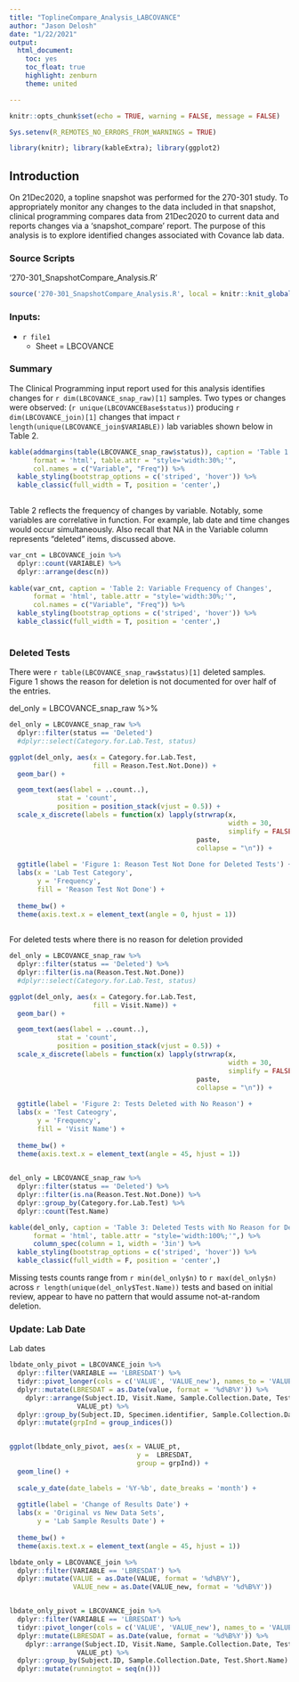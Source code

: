 ```yaml
---
title: "ToplineCompare_Analysis_LABCOVANCE"
author: "Jason Delosh"
date: "1/22/2021"
output: 
  html_document:
    toc: yes
    toc_float: true
    highlight: zenburn
    theme: united

---
```


```r
knitr::opts_chunk$set(echo = TRUE, warning = FALSE, message = FALSE)

Sys.setenv(R_REMOTES_NO_ERRORS_FROM_WARNINGS = TRUE)

library(knitr); library(kableExtra); library(ggplot2)
```

## **Introduction**

On 21Dec2020, a topline snapshot was performed for the 270-301 study.  To appropriately monitor any changes to the data included in that snapshot, clinical programming compares data from 21Dec2020 to current data and reports changes via a 'snapshot_compare' report.  The purpose of this analysis is to explore identified changes associated with Covance lab data.

### **Source Scripts**
'270-301_SnapshotCompare_Analysis.R'
```r
source('270-301_SnapshotCompare_Analysis.R', local = knitr::knit_global())
```

### **Inputs:**

* `r file1`
  * Sheet = LBCOVANCE
  




### **Summary**

The Clinical Programming input report used for this analysis identifies changes for `r dim(LBCOVANCE_snap_raw)[1]` samples.  Two types or changes were observed: (`r unique(LBCOVANCEBase$status)`) producing `r dim(LBCOVANCE_join)[1]` changes that impact `r length(unique(LBCOVANCE_join$VARIABLE))` lab variables shown below in Table 2.

```r
kable(addmargins(table(LBCOVANCE_snap_raw$status)), caption = 'Table 1: Change Types',
      format = 'html', table.attr = "style='width:30%;'",
      col.names = c("Variable", "Freq")) %>%
  kable_styling(bootstrap_options = c('striped', 'hover')) %>%
  kable_classic(full_width = T, position = 'center',)
      
```
Table 2 reflects the frequency of changes by variable.  Notably, some variables are correlative in function.  For example, lab date and time changes would occur simultaneously.  Also recall that NA in the Variable column represents "deleted" items, discussed above.
```r
var_cnt = LBCOVANCE_join %>%
  dplyr::count(VARIABLE) %>%
  dplyr::arrange(desc(n))
  
kable(var_cnt, caption = 'Table 2: Variable Frequency of Changes',
      format = 'html', table.attr = "style='width:30%;'",
      col.names = c("Variable", "Freq")) %>%
  kable_styling(bootstrap_options = c('striped', 'hover')) %>%
  kable_classic(full_width = T, position = 'center',)
      
```

### **Deleted Tests**

There were `r table(LBCOVANCE_snap_raw$status)[1]` deleted samples. Figure 1 shows the reason for deletion is not documented for over half of the entries.

del_only = LBCOVANCE_snap_raw %>%
```r
del_only = LBCOVANCE_snap_raw %>%
  dplyr::filter(status == 'Deleted')
  #dplyr::select(Category.for.Lab.Test, status)

ggplot(del_only, aes(x = Category.for.Lab.Test, 
                     fill = Reason.Test.Not.Done)) + 
  geom_bar() + 

  geom_text(aes(label = ..count..),
            stat = 'count',
            position = position_stack(vjust = 0.5)) +
  scale_x_discrete(labels = function(x) lapply(strwrap(x, 
                                                       width = 30, 
                                                       simplify = FALSE), 
                                               paste, 
                                               collapse = "\n")) +
  
  ggtitle(label = 'Figure 1: Reason Test Not Done for Deleted Tests') +
  labs(x = 'Lab Test Category',
       y = 'Frequency',
       fill = 'Reason Test Not Done') +
  
  theme_bw() +
  theme(axis.text.x = element_text(angle = 0, hjust = 1))
  
```


For deleted tests where there is no reason for deletion provided

```r
del_only = LBCOVANCE_snap_raw %>%
  dplyr::filter(status == 'Deleted') %>%
  dplyr::filter(is.na(Reason.Test.Not.Done))
  #dplyr::select(Category.for.Lab.Test, status)

ggplot(del_only, aes(x = Category.for.Lab.Test, 
                     fill = Visit.Name)) + 
  geom_bar() + 

  geom_text(aes(label = ..count..),
            stat = 'count',
            position = position_stack(vjust = 0.5)) +
  scale_x_discrete(labels = function(x) lapply(strwrap(x, 
                                                       width = 30, 
                                                       simplify = FALSE), 
                                               paste, 
                                               collapse = "\n")) +
  
  ggtitle(label = 'Figure 2: Tests Deleted with No Reason') +
  labs(x = 'Test Cateogry',
       y = 'Frequency',
       fill = 'Visit Name') +
  
  theme_bw() +
  theme(axis.text.x = element_text(angle = 45, hjust = 1))
  
```


```r
del_only = LBCOVANCE_snap_raw %>%
  dplyr::filter(status == 'Deleted') %>%
  dplyr::filter(is.na(Reason.Test.Not.Done)) %>%
  dplyr::group_by(Category.for.Lab.Test) %>%
  dplyr::count(Test.Name)

kable(del_only, caption = 'Table 3: Deleted Tests with No Reason for Deletion',
      format = 'html', table.attr = "style='width:100%;'",) %>%
      column_spec(column = 1, width = '3in') %>%
  kable_styling(bootstrap_options = c('striped', 'hover')) %>%
  kable_classic(full_width = F, position = 'center',)
```
Missing tests counts range from `r min(del_only$n)` to `r max(del_only$n)` across `r length(unique(del_only$Test.Name))` tests and based on initial review, appear to have no pattern that would assume not-at-random deletion.


### **Update: Lab Date**

Lab dates 
```r
lbdate_only_pivot = LBCOVANCE_join %>%
  dplyr::filter(VARIABLE == 'LBRESDAT') %>%
  tidyr::pivot_longer(cols = c('VALUE', 'VALUE_new'), names_to = 'VALUE_pt') %>%
  dplyr::mutate(LBRESDAT = as.Date(value, format = '%d%B%Y')) %>%
    dplyr::arrange(Subject.ID, Visit.Name, Sample.Collection.Date, Test.Short.Name,
                 VALUE_pt) %>%
  dplyr::group_by(Subject.ID, Specimen.identifier, Sample.Collection.Date, Test.Short.Name) %>%
  dplyr::mutate(grpInd = group_indices())


ggplot(lbdate_only_pivot, aes(x = VALUE_pt,
                                y =  LBRESDAT,
                                group = grpInd)) + 
  geom_line() + 
  
  scale_y_date(date_labels = '%Y-%b', date_breaks = 'month') +
  
  ggtitle(label = 'Change of Results Date') +
  labs(x = 'Original vs New Data Sets',
       y = 'Lab Sample Results Date') +
  
  theme_bw() +
  theme(axis.text.x = element_text(angle = 45, hjust = 1))

```


```r
lbdate_only = LBCOVANCE_join %>%
  dplyr::filter(VARIABLE == 'LBRESDAT') %>%
  dplyr::mutate(VALUE = as.Date(VALUE, format = '%d%B%Y'),
                VALUE_new = as.Date(VALUE_new, format = '%d%B%Y'))


lbdate_only_pivot = LBCOVANCE_join %>%
  dplyr::filter(VARIABLE == 'LBRESDAT') %>%
  tidyr::pivot_longer(cols = c('VALUE', 'VALUE_new'), names_to = 'VALUE_pt') %>%
  dplyr::mutate(LBRESDAT = as.Date(value, format = '%d%B%Y')) %>%
    dplyr::arrange(Subject.ID, Visit.Name, Sample.Collection.Date, Test.Short.Name,
                 VALUE_pt) %>%
  dplyr::group_by(Subject.ID, Sample.Collection.Date, Test.Short.Name) %>%
  dplyr::mutate(runningtot = seq(n()))
```